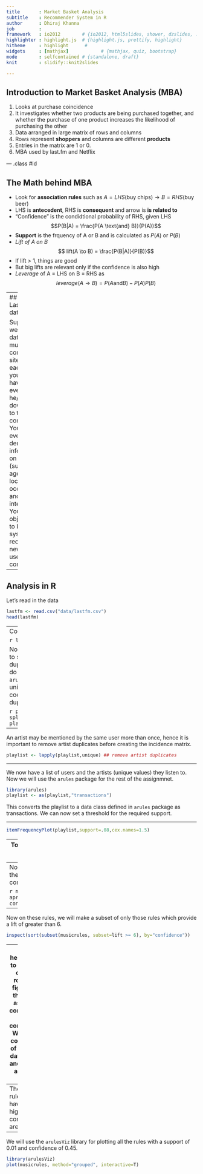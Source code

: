 ```yaml
---
title       : Market Basket Analysis
subtitle    : Recommender System in R
author      : Dhiraj Khanna
job         : 
framework   : io2012        # {io2012, html5slides, shower, dzslides, ...}
highlighter : highlight.js  # {highlight.js, prettify, highlight}
hitheme     : highlight      # 
widgets     : [mathjax]            # {mathjax, quiz, bootstrap}
mode        : selfcontained # {standalone, draft}
knit        : slidify::knit2slides

---
```

<style>
em {
  font-style: italic
}
strong {
  font-weight: bold;
}
</style>

## Introduction to Market Basket Analysis (MBA)

1. Looks at purchase coincidence
2. It investigates whether two products are being purchased together, and whether the purchase of one product increases the likelihood of purchasing the other
3. Data arranged in large matrix of rows and columns
4. Rows represent **shoppers** and columns are different **products**
5. Entries in the matrix are 1 or 0.
6. MBA used by last.fm and Netflix

--- .class #id 

## The Math behind MBA

- Look for **association rules** such as $A = LHS (\text{buy chips}) \to B = RHS (\text{buy beer})$
- LHS is **antecedent**, RHS is **consequent** and arrow is **is related to**
- "Confidence" is the condidtional probability of RHS, given LHS $$P(B|A) = \frac{P(A \text{and} B)}{P(A)}$$
- **Support** is the frquency of A or B and is calculated as $P(A)$ or $P(B)$
- *Lift of A on B* $$ lift(A \to B) = \frac{P(B|A)}{P(B)}$$
- If lift > 1, things are good
- But big lifts are relevant only if the confidence is also high
- *Leverage* of A = LHS on B = RHS as $$leverage(A \to B) = P(A \text{and} B) - P(A)P(B)$$

---
## MBA on Last.fm dataset

Suppose you were given data from a music community site. For each user you
may have a log of every artist he/she had downloaded to their computer. You
may even have demographic information on the user (such as age, sex, location,
occupation, and interests). Your objective is to build a system that recommends
new music to users in this community.

---

## Analysis in R

Let's read in the data

```r
lastfm <- read.csv("data/lastfm.csv")
head(lastfm)
```

---
Convert "user" into a factor

```r
lastfm$user <- factor(lastfm$user)
```

Now we will use the base `split()` function to split the artists list by "user" and remove duplicate entries of artists. It is important to do so becuase later when we use the `arules` package, it is necessary to have unique values as it is not possible to coerce list with transactions with duplicated items.

```r
playlist <- split(x=lastfm[,"artist"],f=lastfm$user)
playlist[1:2]
```

---

An artist may be mentioned by the same user more than once, hence it is important to remove artist duplicates before creating the incidence matrix.

```r
playlist <- lapply(playlist,unique) ## remove artist duplicates
```

---

We now have a list of users and the artists (unique values) they listen to. Now we will use the `arules` package for the rest of the assignmnet.

```r
library(arules)
playlist <- as(playlist,"transactions")
```
This converts the playlist to a data class defined in `arules` package as transactions. We can now set a threshold for the required support.

---

```r
itemFrequencyPlot(playlist,support=.08,cex.names=1.5)
```

---
To look at the top three most popular artists :
```r
head(sort(itemFrequency(playlist), decreasing=T),3)
```

---
Now let us create the association rules using the `apriori` function with a support of 0.01 and confidence of 0.45.

```r
musicrules <- apriori(playlist,parameter=list(support=.01, confidence=.45))
```
---
Now on these rules, we will make a subset of only those rules which provide a lift of greater than 6.

```r
inspect(sort(subset(musicrules, subset=lift >= 6), by="confidence"))
```

---
Again heartening to see that classic rock still figures in the top 3 as far as confidence is concerned. We could convert all of this to a data frame and write it as a csv file.

```r
lift6 <- sort(subset(musicrules, subset=lift >= 6), by="confidence")
lift6 <- as(lift6, "data.frame")
write.csv(lift6, "lift6.csv")
```

---
The top 3 rules having the highest confidence are:
```r
head(lift6, 3)
```

---
We will use the `arulesViz` library for plotting all the rules with a support of 0.01 and confidence of 0.45.

```r
library(arulesViz)
plot(musicrules, method="grouped", interactive=T)
```